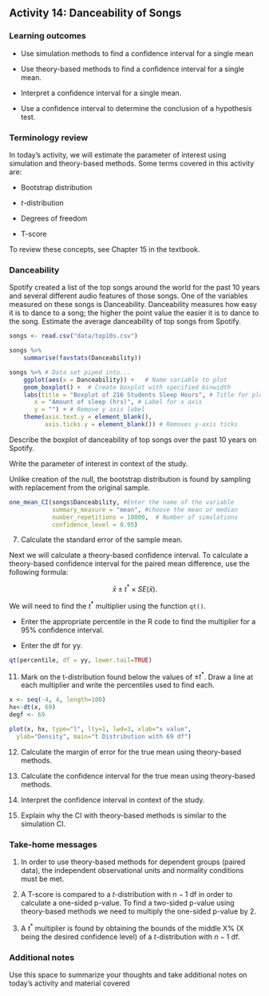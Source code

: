 ## Activity 14: Danceability of Songs

\setstretch{1}

### Learning outcomes

* Use simulation methods to find a confidence interval for a single mean

* Use theory-based methods to find a confidence interval for a single mean.

* Interpret a confidence interval for a single mean.

* Use a confidence interval to determine the conclusion of a hypothesis test.

### Terminology review

In today's activity, we will estimate the parameter of interest using simulation and theory-based methods. Some terms covered in this activity are:

* Bootstrap distribution

* $t$-distribution

* Degrees of freedom

* T-score

To review these concepts, see Chapter 15 in the textbook.

### Danceability

Spotify created a list of the top songs around the world for the past 10 years and several different audio features of those songs.  One of the variables measured on these songs is Danceability.  Danceability measures how easy it is to dance to a song; the higher the point value the easier it is to dance to the song.  Estimate the average danceability of top songs from Spotify.

```r
songs <- read.csv("data/top10s.csv")

songs %>%
    summarise(favstats(Danceability))
```

```r
songs %>% # Data set piped into...
    ggplot(aes(x = Danceability)) +   # Name variable to plot
    geom_boxplot() +  # Create boxplot with specified binwidth
    labs(title = "Boxplot of 216 Students Sleep Hours", # Title for plot
       x = "Amount of sleep (hrs)", # Label for x axis
       y = "") + # Remove y axis label
    theme(axis.text.y = element_blank(), 
          axis.ticks.y = element_blank()) # Removes y-axis ticks
```
Describe the boxplot of danceability of top songs over the past 10 years on Spotify.

\vspace{1in}

Write the parameter of interest in context of the study.

\vspace{1in}

Unlike creation of the null, the bootstrap distribution is found by sampling with replacement from the original sample.


```r
one_mean_CI(songs$Danceability, #Enter the name of the variable
            summary_measure = "mean", #choose the mean or median
            number_repetitions = 10000,  # Number of simulations
            confidence_level = 0.95)
```


7.  Calculate the standard error of the sample mean.

\vspace{0.5in}



Next we will calculate a theory-based confidence interval.  To calculate a theory-based confidence interval for the paired mean difference, use the following formula:

$$\bar{x}\pm t^* \times SE(\bar{x}).$$

We will need to find the $t^*$ multiplier using the function `qt()`. 

* Enter the appropriate percentile in the R code to find the multiplier for a 95\% confidence interval.

* Enter the df for yy. 

```r
qt(percentile, df = yy, lower.tail=TRUE)
```


11. Mark on the t-distribution found below the values of $\pm t^*$.  Draw a line at each multiplier and write the percentiles used to find each.
\vspace{1mm}

```r

x <- seq(-4, 4, length=100)
hx<-dt(x, 69)
degf <- 69

plot(x, hx, type="l", lty=1, lwd=3, xlab="x value",
  ylab="Density", main="t Distribution with 69 df")

```

12.  Calculate the margin of error for the true mean using theory-based methods.

\vspace{0.6in}

13.  Calculate the confidence interval for the true mean using theory-based methods.

\vspace{0.6in}


14.  Interpret the confidence interval in context of the study.

\vspace{1in}

15. Explain why the CI with theory-based methods is similar to the simulation CI.


### Take-home messages

1.  In order to use theory-based methods for dependent groups (paired data), the independent observational units and normality conditions must be met.  

2.  A T-score is compared to a $t$-distribution with $n - 1$ df in order to calculate a one-sided p-value. To find a two-sided p-value using theory-based methods we need to multiply the one-sided p-value by 2.  

3.  A $t^*$ multiplier is found by obtaining the bounds of the middle X% (X being the desired confidence level) of a $t$-distribution with $n - 1$ df.


### Additional notes

Use this space to summarize your thoughts and take additional notes on today's activity and material covered

\newpage
